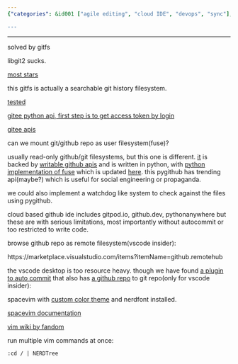 ```yaml
---
{"categories": &id001 ["agile editing", "cloud IDE", "devops", "sync"], "category": "GitFS", "date": "2022-07-21 14:02:12", "description": "GitFS is a powerful tool that allows users to mount Git/GitHub repos as read-write user filesystems using FUSE. This innovative approach offers advantages over traditional cloud-based Git IDEs, while also providing customization resources for popular platforms such as VSCode Insider and SpaceVim. Users can enjoy the benefits of a fully searchable Git history combined with the convenience of a local filesystem, making it an essential tool for efficient code management.", "tags": *id001, "title": "Cloud based Github Web IDE, VSCode auto commit and lightweight terminal IDE"}

---
```


------

solved by gitfs

libgit2 sucks.

[most stars](https://github.com/presslabs/gitfs)

this gitfs is actually a searchable git history filesystem.

[tested](https://github.com/semk/GitFS)

[gitee python api, first step is to get access token by login](https://gitee.com/wuyu15255872976/gitee-python-client/tree/master/gitee_client/apis)

[gitee apis](https://gitee.com/api/v5/swagger#/postV5ReposOwnerRepoContentsPath)

can we mount git/github repo as user filesystem(fuse)?

usually read-only github/git filesystems, but this one is different. [it](https://github.com/danishprakash/githubfs) is backed by [writable github apis](https://pygithub.readthedocs.io/en/latest/examples/Repository.html#update-a-file-in-the-repository) and is written in python, with [python implementation of fuse](https://github.com/terencehonles/fusepy) which is updated [here](https://github.com/fusepy/fusepy). this pygithub has trending api(maybe?) which is useful for social engineering or propaganda.

we could also implement a watchdog like system to check against the files using pygithub.

cloud based github ide includes gitpod.io, github.dev, pythonanywhere but these are with serious limitations, most importantly without autocommit or too restricted to write code.

browse github repo as remote filesystem(vscode insider):

https://marketplace.visualstudio.com/items?itemName=github.remotehub

the vscode desktop is too resource heavy. though we have found [a plugin to auto commit](https://marketplace.visualstudio.com/items?itemName=emjio.git-auto-commit) that also has [a github repo](https://github.com/emjio/git-auto-commit) to git repo(only for vscode insider):

spacevim with [custom color theme](https://github.com/jordst/colorscheme) and nerdfont installed.

[spacevim documentation](https://spacevim.org/documentation/)

[vim wiki by fandom](https://vim.fandom.com/wiki)

run multiple vim commands at once:
```vimscript
:cd / | NERDTree

```

